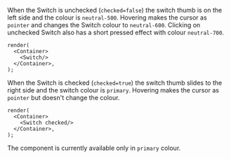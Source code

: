 
When the Switch is unchecked (`checked=false`) the switch thumb is on the left side and the colour is `neutral-500`.
Hovering makes the cursor as `pointer` and changes the Switch colour to `neutral-600`.
Clicking on unchecked Switch also has a short pressed effect with colour `neutral-700`.

```tsx live
render(
  <Container>
    <Switch/>
  </Container>,
);
```
When the Switch is checked (`checked=true`) the switch thumb slides to the right side and the switch colour is `primary`.
Hovering makes the cursor as `pointer` but doesn't change the colour.

```tsx live
render(
  <Container>
    <Switch checked/>
  </Container>,
);
```

The component is currently available only in `primary` colour.
